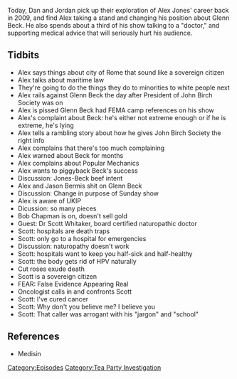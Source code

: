 {{Episode
    | title           = March 27, 2009
    | caption         = [https://knowledgefight.libsyn.com/knowledge-fight-march-27-2009 Listen to this episode on Libsyn]
    | episodeNumber   = 237
    | length          = 01:26:23
    | airDate         = December 10, 2018
    | coverageDate    = March 27, 2009
    | episodeType     = [[:Category:Tea Party Investigation|Tea Party Investigation]]
    | appearance      = [[Glenn Beck]], [[Jason Bermis]], [[Bob Chapman]], [[Scott Whitaker]]
    | previousEpisode = [[236: December 4-5, 2018]]
    | nextEpisode     = [[238: Coach Dave]]
}}

{{Stub}}

Today, Dan and Jordan pick up their exploration of Alex Jones' career back in 2009, and find Alex taking a stand and changing his position about Glenn Beck. He also spends about a third of his show talking to a "doctor," and supporting medical advice that will seriously hurt his audience.

==Tidbits==

*Alex says things about city of Rome that sound like a sovereign citizen
*Alex talks about maritime law
*They're going to do the things they do to minorities to white people next
*Alex rails against Glenn Beck the day after President of John Birch Society was on
*Alex is pissed Glenn Beck had FEMA camp references on his show
*Alex's complaint about Beck: he's either not extreme enough or if he is extreme, he's lying
*Alex tells a rambling story about how he gives John Birch Society the right info
*Alex complains that there's too much complaining
*Alex warned about Beck for months
*Alex complains about Popular Mechanics
*Alex wants to piggyback Beck's success
*Discussion: Jones-Beck beef intent
*Alex and Jason Bermis shit on Glenn Beck
*Discussion: Change in purpose of Sunday show
*Alex is aware of UKIP
*Dicussion: so many pieces
*Bob Chapman is on, doesn't sell gold
*Guest: Dr Scott Whitaker, board certified naturopathic doctor
*Scott: hospitals are death traps
*Scott: only go to a hospital for emergencies
*Discussion: naturopathy doesn't work
*Scott: hospitals want to keep you half-sick and half-healthy
*Scott: the body gets rid of HPV naturally
*Cut roses exude death
*Scott is a sovereign citizen
*FEAR: False Evidence Appearing Real
*Oncologist calls in and confronts Scott
*Scott: I've cured cancer
*Scott: Why don't you believe me? I believe you
*Scott: That caller was arrogant with his "jargon" and "school"

==References==

*Medisin

[[Category:Episodes]]
[[Category:Tea Party Investigation]]
